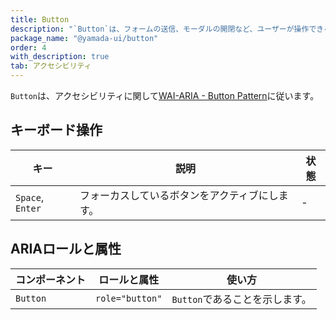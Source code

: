 ```yaml
---
title: Button
description: "`Button`は、フォームの送信、モーダルの開閉など、ユーザーが操作できるインタラクティブなコンポーネントです。"
package_name: "@yamada-ui/button"
order: 4
with_description: true
tab: アクセシビリティ
---
```


`Button`は、アクセシビリティに関して[WAI-ARIA - Button Pattern](https://www.w3.org/WAI/ARIA/apg/patterns/button/)に従います。

## キーボード操作

| キー             | 説明                                           | 状態 |
| ---------------- | ---------------------------------------------- | ---- |
| `Space`, `Enter` | フォーカスしているボタンをアクティブにします。 | -    |

## ARIAロールと属性

| コンポーネント | ロールと属性    | 使い方                         |
| -------------- | --------------- | ------------------------------ |
| `Button`       | `role="button"` | `Button`であることを示します。 |

